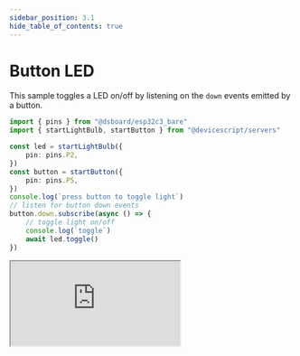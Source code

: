 ```yaml
---
sidebar_position: 3.1
hide_table_of_contents: true
---
```


# Button LED

This sample toggles a LED on/off by listening on the `down` events emitted by a button.

```ts
import { pins } from "@dsboard/esp32c3_bare"
import { startLightBulb, startButton } from "@devicescript/servers"

const led = startLightBulb({
    pin: pins.P2,
})
const button = startButton({
    pin: pins.P5,
})
console.log(`press button to toggle light`)
// listen for button down events
button.down.subscribe(async () => {
    // toggle light on/off
    console.log(`toggle`)
    await led.toggle()
})
```


<iframe style={{
    width:"100%",
    minHeight: "28rem",
    borderRadius: "0.5rem",
    padding: ".5rem",
    border: "solid 1px #666"
}} src="https://wokwi.com/projects/369061499438874625" />